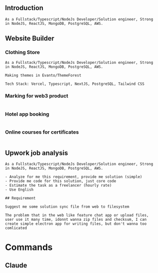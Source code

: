 
## Introduction

```
As a Fullstack/Typescript/NodeJs Developer/Solution engineer, Strong in NodeJS, ReactJS, MongoDB, PostgreSQL, AWS.
```

## Website Builder

### Clothing Store

```
As a Fullstack/Typescript/NodeJs Developer/Solution engineer, Strong in NodeJS, ReactJS, MongoDB, PostgreSQL, AWS.

Making themes in Evanto/ThemeForest

Tech Stack: Vercel, Typescript, NextJS, PostgreSQL, Tailwind CSS
```

### Marking for web3 product

```

```

### Hotel app booking

```

```

### Online courses for certificates

```

```

## Upwork job analysis

```
As a Fullstack/Typescript/NodeJs Developer/Solution engineer, Strong in NodeJS, ReactJS, MongoDB, PostgreSQL, AWS.

- Analyze for me this requirement, provide me solution (simple)
- Provide me code for this solution, just core code
- Estimate the task as a freelancer (hourly rate)
- Use English

## Requirement

Suggest me some solution sync file from web to filesystem

The problem that in the web like feature chat app or upload files, user use it many time, idonnt wanna zip files and checksum, I can create simple electron app for writing files, but don't wanna too comlicated

```

# Commands

## Claude

```

```